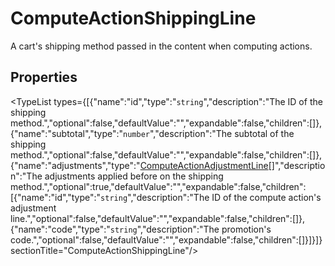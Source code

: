 
# ComputeActionShippingLine

A cart's shipping method passed in the content when computing actions.

## Properties

<TypeList types={[{"name":"id","type":"`string`","description":"The ID of the shipping method.","optional":false,"defaultValue":"","expandable":false,"children":[]},{"name":"subtotal","type":"`number`","description":"The subtotal of the shipping method.","optional":false,"defaultValue":"","expandable":false,"children":[]},{"name":"adjustments","type":"[ComputeActionAdjustmentLine](types.PromotionTypes.ComputeActionAdjustmentLine.mdx)[]","description":"The adjustments applied before on the shipping method.","optional":true,"defaultValue":"","expandable":false,"children":[{"name":"id","type":"`string`","description":"The ID of the compute action's adjustment line.","optional":false,"defaultValue":"","expandable":false,"children":[]},{"name":"code","type":"`string`","description":"The promotion's code.","optional":false,"defaultValue":"","expandable":false,"children":[]}]}]}  sectionTitle="ComputeActionShippingLine"/>
